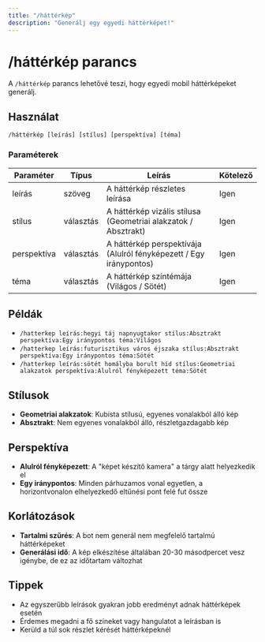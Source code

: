 ```yaml
---
title: "/háttérkép"
description: "Generálj egy egyedi háttérképet!"
---
```


# /háttérkép parancs

A `/háttérkép` parancs lehetővé teszi, hogy egyedi mobil háttérképeket generálj.

## Használat

```
/háttérkép [leírás] [stílus] [perspektíva] [téma]
```

### Paraméterek

| Paraméter   | Típus     | Leírás                                                             | Kötelező |
| ----------- | --------- | ------------------------------------------------------------------ | -------- |
| leírás      | szöveg    | A háttérkép részletes leírása                                      | Igen     |
| stílus      | választás | A háttérkép vizális stílusa (Geometriai alakzatok / Absztrakt)     | Igen     |
| perspektíva | választás | A háttérkép perspektívája (Alulról fényképezett / Egy iránypontos) | Igen     |
| téma        | választás | A háttérkép színtémája (Világos / Sötét)                           | Igen     |

## Példák

- `/hatterkep leírás:hegyi táj napnyugtakor stílus:Absztrakt perspektíva:Egy iránypontos téma:Világos`
- `/hatterkep leírás:futurisztikus város éjszaka stílus:Absztrakt perspektíva:Egy iránypontos téma:Sötét`
- `/hatterkep leírás:sötét homályba borult híd stílus:Geometriai alakzatok perspektíva:Alulról fényképezett téma:Sötét`

## Stílusok

- **Geometriai alakzatok**: Kubista stílusú, egyenes vonalakból álló kép
- **Absztrakt**: Nem egyenes vonalakból álló, részletgazdagabb kép

## Perspektíva

- **Alulról fényképezett**: A "képet készítő kamera" a tárgy alatt helyezkedik el
- **Egy iránypontos**: Minden párhuzamos vonal egyetlen, a horizontvonalon elhelyezkedő eltűnési pont felé fut össze

## Korlátozások

- **Tartalmi szűrés**: A bot nem generál nem megfelelő tartalmú háttérképeket
- **Generálási idő**: A kép elkészítése általában 20-30 másodpercet vesz igénybe, de ez az időtartam változhat

## Tippek

- Az egyszerűbb leírások gyakran jobb eredményt adnak háttérképek esetén
- Érdemes megadni a fő színeket vagy hangulatot a leírásban is
- Kerüld a túl sok részlet kérését háttérképeknél